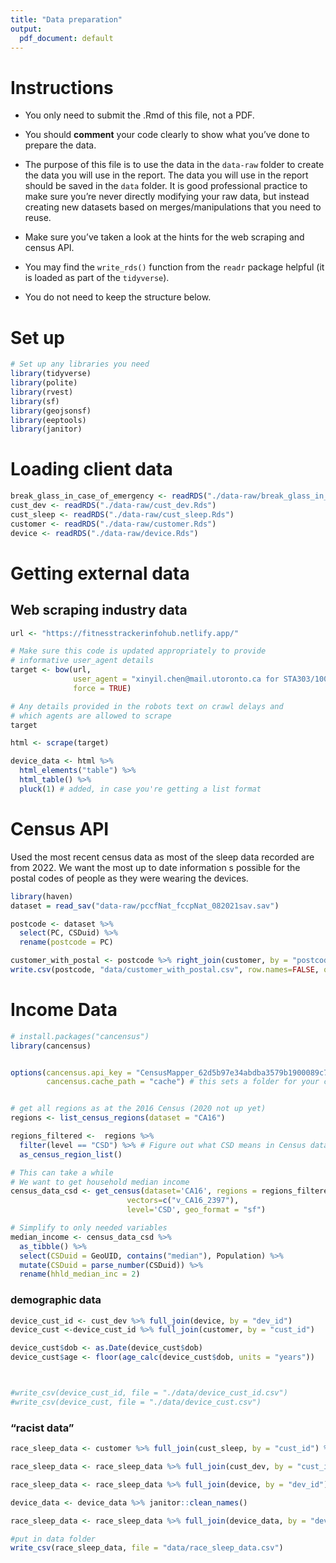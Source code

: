 ```yaml
---
title: "Data preparation"
output:
  pdf_document: default
---
```


# Instructions

- You only need to submit the .Rmd of this file, not a PDF.

- You should __comment__ your code clearly to show what you've done to prepare the data.

- The purpose of this file is to use the data in the `data-raw` folder to create the data you will use in the report. The data you will use in the report should be saved in the `data` folder. It is good professional practice to make sure you're never directly modifying your raw data, but instead creating new datasets based on merges/manipulations that you need to reuse.

- Make sure you've taken a look at the hints for the web scraping and census API. 

- You may find the `write_rds()` function from the `readr` package helpful (it is loaded as part of the `tidyverse`).

- You do not need to keep the structure below.

# Set up

```r
# Set up any libraries you need
library(tidyverse)
library(polite)
library(rvest)
library(sf)
library(geojsonsf)
library(eeptools)
library(janitor)
```

# Loading client data

```r
break_glass_in_case_of_emergency <- readRDS("./data-raw/break_glass_in_case_of_emergency.Rds")
cust_dev <- readRDS("./data-raw/cust_dev.Rds")
cust_sleep <- readRDS("./data-raw/cust_sleep.Rds")
customer <- readRDS("./data-raw/customer.Rds")
device <- readRDS("./data-raw/device.Rds")
```

# Getting external data

## Web scraping industry data

```r
url <- "https://fitnesstrackerinfohub.netlify.app/"

# Make sure this code is updated appropriately to provide 
# informative user_agent details
target <- bow(url,
              user_agent = "xinyil.chen@mail.utoronto.ca for STA303/1002 project",
              force = TRUE)

# Any details provided in the robots text on crawl delays and 
# which agents are allowed to scrape
target

html <- scrape(target)

device_data <- html %>% 
  html_elements("table") %>% 
  html_table() %>% 
  pluck(1) # added, in case you're getting a list format

```

# Census API
Used the most recent census data as most of the sleep data recorded are from 2022. We want the most up to date information s possible for the postal codes of people as they were wearing the devices. 
```r
library(haven)
dataset = read_sav("data-raw/pccfNat_fccpNat_082021sav.sav")

postcode <- dataset %>% 
  select(PC, CSDuid) %>%
  rename(postcode = PC)

customer_with_postal <- postcode %>% right_join(customer, by = "postcode")
write.csv(postcode, "data/customer_with_postal.csv", row.names=FALSE, quote=FALSE) 
```


# Income Data

```r
# install.packages("cancensus")
library(cancensus)


options(cancensus.api_key = "CensusMapper_62d5b97e34abdba3579b1900089c724a",
        cancensus.cache_path = "cache") # this sets a folder for your cache


# get all regions as at the 2016 Census (2020 not up yet)
regions <- list_census_regions(dataset = "CA16")

regions_filtered <-  regions %>% 
  filter(level == "CSD") %>% # Figure out what CSD means in Census data
  as_census_region_list()

# This can take a while
# We want to get household median income
census_data_csd <- get_census(dataset='CA16', regions = regions_filtered,
                          vectors=c("v_CA16_2397"), 
                          level='CSD', geo_format = "sf")

# Simplify to only needed variables
median_income <- census_data_csd %>% 
  as_tibble() %>% 
  select(CSDuid = GeoUID, contains("median"), Population) %>% 
  mutate(CSDuid = parse_number(CSDuid)) %>% 
  rename(hhld_median_inc = 2)

```

### demographic data

```r
device_cust_id <- cust_dev %>% full_join(device, by = "dev_id")
device_cust <-device_cust_id %>% full_join(customer, by = "cust_id")

device_cust$dob <- as.Date(device_cust$dob)
device_cust$age <- floor(age_calc(device_cust$dob, units = "years"))



#write_csv(device_cust_id, file = "./data/device_cust_id.csv")
#write_csv(device_cust, file = "./data/device_cust.csv")
```


### "racist data"
```r
race_sleep_data <- customer %>% full_join(cust_sleep, by = "cust_id") %>% select("cust_id", "sex", "emoji_modifier", "date", "duration", "flags") %>% filter(!is.na(date)) %>% filter(!is.na(duration)) %>% filter(!is.na(flags)) %>% filter(!is.na(emoji_modifier))

race_sleep_data <- race_sleep_data %>% full_join(cust_dev, by = "cust_id") 

race_sleep_data <- race_sleep_data %>% full_join(device, by = "dev_id") %>% select("cust_id", "sex", "emoji_modifier", "date", "duration", "flags", "dev_id", "device_name")

device_data <- device_data %>% janitor::clean_names() 

race_sleep_data <- race_sleep_data %>% full_join(device_data, by = "device_name") %>% select("cust_id", "sex", "emoji_modifier", "date", "duration", "flags", "device_name", "line", "battery_life", "water_resitance", "heart_rate_sensor", "pulse_oximiter", "gps", "sleep_tracking", "smart_notifications")

#put in data folder
write_csv(race_sleep_data, file = "data/race_sleep_data.csv")
```







